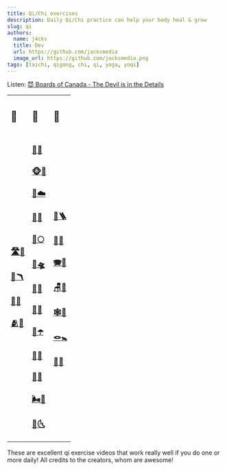 ```yaml
---
title: Qi/Chi exercises
description: Daily Qi/Chi practice can help your body heal & grow
slug: qi
authors:
  name: j4cks
  title: Dev
  url: https://github.com/jacksmedia
  image_url: https://github.com/jacksmedia.png
tags: [taichi, qigong, chi, qi, yoga, yoqi]
---
```


<!-- Custom component -->

Listen:
[😈 Boards of Canada - The Devil is in the Details](https://www.youtube.com/watch?v=N2jNdHnOsG8)

<Timecalc />

<table>
  <tr>
    <td><h2 class="">🌅</h2></td>
    <td><h2 class="">💪</h2></td>
    <td><h2 class="">🎋</h2></td>
  </tr>
  <tr>
    <td>
        <div class="no-bullet"><a href="https://www.youtube.com/watch?v=X3-gKPNyrTA?t=26"><h3>🛣🧘</h3></a></div>
        <div class="no-bullet"><a href="https://youtu.be/50txkOrJn9o?t=41"><h3>🦩🪃</h3></a></div>
        <div class="no-bullet"><a href="https://youtu.be/SedzswEwpPw?t=51"><h3>🧣🧘</h3></a></div>
        <div class="no-bullet"><a href="https://youtu.be/jOfshreyu4w"><h3>🫂🏅</h3></a></div>
    </td>
    <td>
        <div class="no-bullet"><a href="https://youtu.be/cEOS2zoyQw4?t=89"><h3>🦆🌊</h3></a></div>
        <div class="no-bullet"><a href="https://youtu.be/HMbT-CPVl2k"><h3>🐵🎁</h3></a></div>
        <div class="no-bullet"><a href="https://www.youtube.com/watch?v=enk0bOv-gF8?t=17"><h3>🦇☁️</h3></a></div>
        <div class="no-bullet"><a href="https://www.youtube.com/watch?v=IyINAjEoTIs?t=80"><h3>🦅🌴</h3></a></div>
        <div class="no-bullet"><a href="https://www.youtube.com/watch?v=OPcZlXYcdMA?t=31"><h3>🐎🌕</h3></a></div>
        <div class="no-bullet"><a href="https://www.youtube.com/watch?v=8wddPSIEpvE?t=54"><h3>🐠🛸</h3></a></div>
        <div class="no-bullet"><a href="https://www.youtube.com/watch?v=RoIqYtiTLFI"><h3>🐍🍂</h3></a></div>
        <div class="no-bullet"><a href="https://www.youtube.com/watch?v=nmmNWj9YtAw?t=60"><h3>🐯🌋</h3></a></div>
        <div class="no-bullet"><a href="https://www.youtube.com/watch?v=62a20CiIAlY?t=25"><h3>🐉☂️</h3></a></div>
        <div class="no-bullet"><a href="https://youtu.be/EZT8RC0wRbA?t=88"><h3>🐻🔥</h3></a></div>
        <div class="no-bullet"><a href="https://youtu.be/tbwbL1pg0HY?t=18"><h3>🐒🦜</h3></a></div>
        <div class="no-bullet"><a href="https://www.youtube.com/watch?v=Ba0fweKUwIc"><h3>🌬🦮</h3></a></div>
        <div class="no-bullet"><a href="https://youtu.be/_V29hE0_oBE"><h3>🦉🌜</h3></a></div>
    </td>
    <td>
        <div class="no-bullet"><a href="https://www.youtube.com/watch?v=V1HbXt5ZRlg&t=39s"><h3>🗼🪜</h3></a></div>
        <div class="no-bullet"><a href="https://youtu.be/ED3_i_xVd_s?t=54"><h3>🎱🌈</h3></a></div>
        <div class="no-bullet"><a href="https://youtu.be/FgfT2fOv31E"><h3>🪗🫧</h3></a></div>
        <div class="no-bullet"><a href="https://youtu.be/Nnd5Slo02us"><h3>🪑🏹</h3></a></div>
        <div class="no-bullet"><a href="https://www.youtube.com/watch?v=LZ2oHU-mMJI?t=25"><h3>🕸🎡</h3></a></div>
        <div class="no-bullet"><a href="https://www.youtube.com/watch?v=Yzm3fA2HhkQ&t=3s"><h3>🪢🚼</h3></a></div>
        <div class="no-bullet"><a href="https://youtu.be/eBdfCX5XnX4"><h3>🦎🍭</h3></a></div>
    </td>
  </tr>
</table>
These are excellent qi exercise videos that work really well if you do one or more daily!
All credits to the creators, whom are awesome!